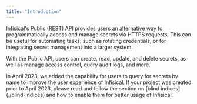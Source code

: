 ---
title: "Introduction"
---

Infisical's Public (REST) API provides users an alternative way to programmatically access and manage
secrets via HTTPS requests. This can be useful for automating tasks, such as
rotating credentials, or for integrating secret management into a larger system.

With the Public API, users can create, read, update, and delete secrets, as well as manage access control, query audit logs, and more.

<Warning>
  In April 2023, we added the capability for users to query for secrets by name to improve the user experience of Infisical. If your project was created prior to April 2023, please read and follow the section on [blind indices](./blind-indices) and how to enable them for better usage of Infisical.
</Warning>